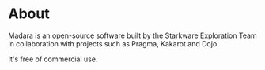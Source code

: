 # About

Madara is an open-source software built by the Starkware Exploration Team in collaboration with projects such as Pragma, Kakarot and Dojo.


It's free of commercial use.
